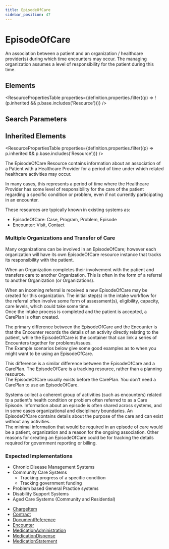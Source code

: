 ```yaml
---
title: EpisodeOfCare
sidebar_position: 47
---
```



# EpisodeOfCare

An association between a patient and an organization / healthcare provider(s) during which time encounters may occur. The managing organization assumes a level of responsibility for the patient during this time.

<Tabs queryString="section">
  <TabItem value="schema" label="Schema" default>

## Elements

<ResourcePropertiesTable
  properties={definition.properties.filter((p) => !(p.inherited && p.base.includes('Resource')))}
/>

## Search Parameters

<SearchParamsTable searchParams={definition.searchParameters} />

## Inherited Elements

<ResourcePropertiesTable properties={definition.properties.filter((p) => p.inherited && p.base.includes('Resource'))} />

  </TabItem>
  <TabItem value="usage" label="Usage">
<div> <a name="scope"></a>          <p>       The <Link to="/docs/api/fhir/resources/episodeofcare">EpisodeOfCare</Link> Resource contains information about an association of a <Link to="/docs/api/fhir/resources/patient">Patient</Link> with a Healthcare Provider for a period       of time under which related healthcare activities may occur.     </p>     <p>       In many cases, this represents a period of time where the Healthcare Provider has some level of responsibility for the care       of the patient regarding a specific condition or problem, even if not currently participating in an encounter.     </p>     <p>       These resources are typically known in existing systems as:     </p>     <ul>       <li>EpisodeOfCare: Case, Program, Problem, Episode</li>       <li>Encounter: Visit, Contact</li>     </ul>     <p></p>     <h3 class="self-link-parent"> Multiple <Link to="/docs/api/fhir/resources/organization">Organizations</Link> and Transfer of Care <a href="https://www.hl7.org/fhir/episodeofcare.html#8.10.1.1" title="link to here" class="self-link"></a></h3>     <p>       Many organizations can be involved in an <Link to="/docs/api/fhir/resources/episodeofcare">EpisodeOfCare</Link>; however each organization will have its own <Link to="/docs/api/fhir/resources/episodeofcare">EpisodeOfCare</Link> resource instance       that tracks its responsibility with the patient.     </p>     <p>       When an <Link to="/docs/api/fhir/resources/organization">Organization</Link> completes their involvement with the patient and transfers care to another <Link to="/docs/api/fhir/resources/organization">Organization</Link>.       This is often in the form of a referral to another <Link to="/docs/api/fhir/resources/organization">Organization</Link> (or <Link to="/docs/api/fhir/resources/organization">Organizations</Link>).<br/>     </p>     <p>       When an incoming referral is received a new <Link to="/docs/api/fhir/resources/episodeofcare">EpisodeOfCare</Link> may be created for this organization.       The initial step(s) in the intake workflow for the referral often involve some form of assessment(s),       eligibility, capacity, care levels, which could take some time.<br/>       Once the intake process is completed and the patient is accepted, a <Link to="/docs/api/fhir/resources/careplan">CarePlan</Link> is often created.     </p>   </div>
  </TabItem>
  <TabItem value="relationships" label="Relationships">
<div>  <a name="bnr"></a>         <p>       The primary difference between the <Link to="/docs/api/fhir/resources/episodeofcare">EpisodeOfCare</Link> and the <Link to="/docs/api/fhir/resources/encounter">Encounter</Link> is that the <Link to="/docs/api/fhir/resources/encounter">Encounter</Link> records the details of an       activity directly relating to the patient, while the <Link to="/docs/api/fhir/resources/episodeofcare">EpisodeOfCare</Link> is the container that can link a series of <Link to="/docs/api/fhir/resources/encounter">Encounters</Link>       together for problems/issues.<br/>       The Example scenarios below give some good examples as to when you might want to be using an <Link to="/docs/api/fhir/resources/episodeofcare">EpisodeOfCare</Link>.     </p>     <p>       This difference is a similar difference between the <Link to="/docs/api/fhir/resources/episodeofcare">EpisodeOfCare</Link> and a <Link to="/docs/api/fhir/resources/careplan">CarePlan</Link>.        The <Link to="/docs/api/fhir/resources/episodeofcare">EpisodeOfCare</Link> is a tracking resource, rather than a planning resource.<br/>       The <Link to="/docs/api/fhir/resources/episodeofcare">EpisodeOfCare</Link> usually exists before the <Link to="/docs/api/fhir/resources/careplan">CarePlan</Link>.       You don't need a <Link to="/docs/api/fhir/resources/careplan">CarePlan</Link> to use an <Link to="/docs/api/fhir/resources/episodeofcare">EpisodeOfCare</Link>.     </p>   </div>
  </TabItem>
  <TabItem value="backgroundAndContext" label="Background and Context">
<div>  <a name="bnc"></a>         <p>       Systems collect a coherent group of activities (such as encounters) related to a patient's health condition or problem often referred to as a Care Episode.       Information about an episode is often shared across systems, and in some cases organizational and disciplinary boundaries.       An <Link to="/docs/api/fhir/resources/episodeofcare">EpisodeOfCare</Link> contains details about the purpose of the care and can exist without any activities.<br/>       The minimal information that would be required in an episode of care would be a patient, organization and a reason for the ongoing association.       Other reasons for creating an <Link to="/docs/api/fhir/resources/episodeofcare">EpisodeOfCare</Link> could be for tracking the details required for government reporting or billing.     </p>     <h3 class="self-link-parent"> Expected Implementations <a href="https://www.hl7.org/fhir/episodeofcare.html#8.10.3.1" title="link to here" class="self-link"></a></h3>     <ul>       <li>Chronic Disease Management Systems</li>       <li>         Community Care Systems         <ul>           <li>Tracking progress of a specific condition</li>           <li>Tracking government funding</li>         </ul>       </li>       <li>Problem based General Practice systems</li>       <li>Disability Support Systems</li>       <li>Aged Care Systems (Community and Residential)</li>     </ul>   </div>
  </TabItem>
  <TabItem value="referencedBy" label="Referenced By">
<ul><li><a href="/docs/api/fhir/resources/chargeitem">ChargeItem</a></li>
<li><a href="/docs/api/fhir/resources/contract">Contract</a></li>
<li><a href="/docs/api/fhir/resources/documentreference">DocumentReference</a></li>
<li><a href="/docs/api/fhir/resources/encounter">Encounter</a></li>
<li><a href="/docs/api/fhir/resources/medicationadministration">MedicationAdministration</a></li>
<li><a href="/docs/api/fhir/resources/medicationdispense">MedicationDispense</a></li>
<li><a href="/docs/api/fhir/resources/medicationstatement">MedicationStatement</a></li></ul>
  </TabItem>
</Tabs>
